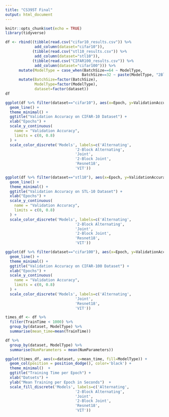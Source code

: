 ---
title: "CS395T Final"
output: html_document
---

```{r setup, include=FALSE}
knitr::opts_chunk$set(echo = TRUE)
library(tidyverse)
```

```{r}
df <- rbind((tibble(read.csv("cifar10_results.csv")) %>%
             add_column(dataset="cifar10")),
            (tibble(read.csv("stl10_results.csv")) %>%
             add_column(dataset="stl10")),
            (tibble(read.csv("CIFAR100_results.csv")) %>%
             add_column(dataset="cifar100"))) %>% 
      mutate(ModelType = case_when(BatchSize==64 ~ ModelType,
                                  BatchSize==32 ~ paste(ModelType, "2Block", sep=""))) %>%
      mutate(BatchSize=factor(BatchSize),
             ModelType=factor(ModelType),
             dataset=factor(dataset))
df
```

```{r}
ggplot(df %>% filter(dataset=="cifar10"), aes(x=Epoch, y=ValidationAccuracy, color=ModelType)) +
  geom_line() +
  theme_minimal() +
  ggtitle("Validation Accuracy on CIFAR-10 Dataset") +
  xlab("Epochs") +
  scale_y_continuous(
    name = "Validation Accuracy",
    limits = c(0, 0.8)
  ) +
  scale_color_discrete('Models', labels=c('Alternating',
                               '2-Block Alternating',
                               'Joint',
                               '2-Block Joint',
                               'Resnet18',
                               'VIT'))

ggplot(df %>% filter(dataset=="stl10"), aes(x=Epoch, y=ValidationAccuracy, color=ModelType)) +
  geom_line() +
  theme_minimal() +
  ggtitle("Validation Accuracy on STL-10 Dataset") +
  xlab("Epochs") +
  scale_y_continuous(
    name = "Validation Accuracy",
    limits = c(0, 0.8)
  ) +
  scale_color_discrete('Models', labels=c('Alternating',
                               '2-Block Alternating',
                               'Joint',
                               '2-Block Joint',
                               'Resnet18',
                               'VIT'))

ggplot(df %>% filter(dataset=="cifar100"), aes(x=Epoch, y=ValidationAccuracy, color=ModelType)) +
  geom_line() +
  theme_minimal() +
  ggtitle("Validation Accuracy on CIFAR-100 Dataset") +
  xlab("Epochs") +
  scale_y_continuous(
    name = "Validation Accuracy",
    limits = c(0, 0.8)
  ) +
  scale_color_discrete('Models', labels=c('Alternating',
                               'Joint',
                               'Resnet18',
                               'VIT'))
```

```{r}
times_df <- df %>% 
  filter(TrainTime < 1000) %>%
  group_by(dataset, ModelType) %>%
  summarise(mean_time=mean(TrainTime))

df %>%
  group_by(dataset, ModelType) %>%
  summarise(NumParameters = mean(NumParameters))

ggplot(times_df, aes(x=dataset, y=mean_time, fill=ModelType)) +
  geom_col(position = position_dodge(), color='black') +
  theme_minimal()  +
  ggtitle("Training Time per Epoch") +
  xlab("Datsets") +
  ylab("Mean Training per Epoch in Seconds")  +
  scale_fill_discrete('Models', labels=c('Alternating',
                               '2-Block Alternating',
                               'Joint',
                               '2-Block Joint',
                               'Resnet18',
                               'VIT'))
```

